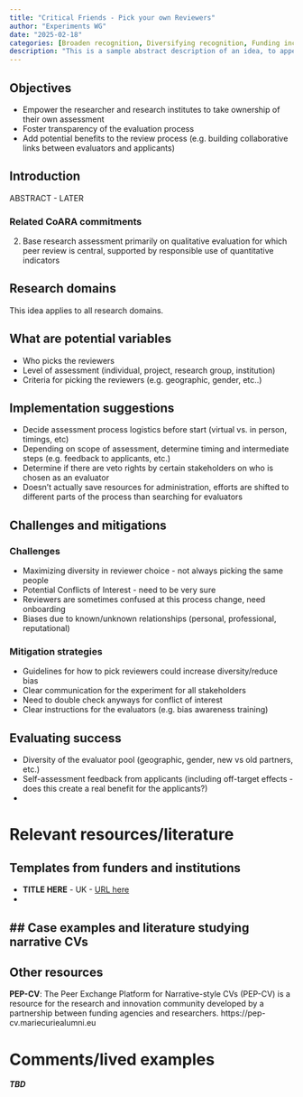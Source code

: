 ```yaml
---
title: "Critical Friends - Pick your own Reviewers"
author: "Experiments WG"
date: "2025-02-18"
categories: [Broaden recognition, Diversifying recognition, Funding inclusiveness, Competitive evaluation of people or projects, Funders, Research performing organisations]
description: "This is a sample abstract description of an idea, to appear also in the listing page. This is a sample abstract description of an idea, to appear also in the listing page."
---
```


::: {.callout-warning icon=false}

## Objectives

- Empower the researcher and research institutes to take ownership of their own assessment 
- Foster transparency of the evaluation process
- Add potential benefits to the review process (e.g. building collaborative links between evaluators and applicants)

:::

## Introduction

ABSTRACT - LATER

### Related CoARA commitments

2. Base research assessment primarily on qualitative evaluation for which peer review is central, supported by responsible use of quantitative indicators


## Research domains

This idea applies to all research domains.

## What are potential variables  

- Who picks the reviewers
- Level of assessment (individual, project, research group, institution)
- Criteria for picking the reviewers (e.g. geographic, gender, etc..)

## Implementation suggestions 
<!--COMMENT: Also include costs here*-->

- Decide assessment process logistics before start (virtual vs. in person, timings, etc)
- Depending on scope of assessment, determine timing and intermediate steps (e.g. feedback to applicants, etc.)
- Determine if there are veto rights by certain stakeholders on who is chosen as an evaluator
- Doesn’t actually save resources for administration, efforts are shifted to different parts of the process than searching for evaluators

## Challenges and mitigations

### Challenges

- Maximizing diversity in reviewer choice - not always picking the same people
- Potential Conflicts of Interest - need to be very sure
- Reviewers are sometimes confused at this process change, need onboarding
- Biases due to known/unknown relationships (personal, professional, reputational)

### Mitigation strategies

- Guidelines for how to pick reviewers could increase diversity/reduce bias
- Clear communication for the experiment for all stakeholders
- Need to double check anyways for conflict of interest
- Clear instructions for the evaluators (e.g. bias awareness training)


## Evaluating success

- Diversity of the evaluator pool (geographic, gender, new vs old partners, etc.)
- Self-assessment feedback from applicants (including off-target effects - does this create a real benefit for the applicants?)
- 


# Relevant resources/literature 
## Templates from funders and institutions 
- **TITLE HERE** - UK - [URL here](link)
- 


## Case examples and literature studying narrative CVs
- 




## Other resources
**PEP-CV**: The Peer Exchange Platform for Narrative-style CVs (PEP-CV) is a resource for the research and innovation community developed by a partnership between funding agencies and researchers. https://pep-cv.mariecuriealumni.eu


# Comments/lived examples 
***TBD***
